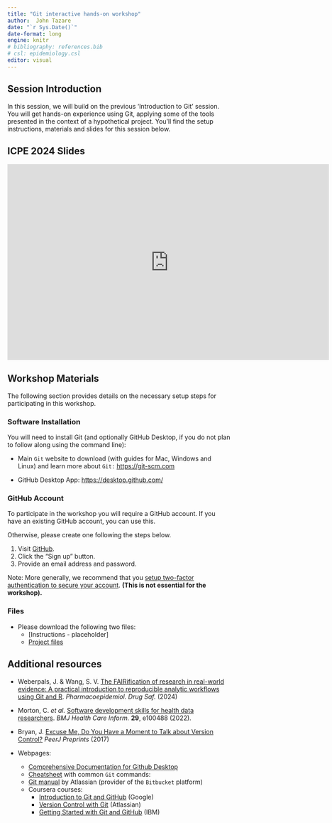 ```yaml
---
title: "Git interactive hands-on workshop"
author:  John Tazare
date: "`r Sys.Date()`"
date-format: long
engine: knitr
# bibliography: references.bib
# csl: epidemiology.csl
editor: visual
---
```


## Session Introduction

In this session, we will build on the previous 'Introduction to Git' session. You will get hands-on experience using Git, applying some of the tools presented in the context of a hypothetical project. You’ll find the setup instructions, materials and slides for this session below.


## ICPE 2024 Slides

<iframe src="https://docs.google.com/presentation/d/1-P3m_fHSpxvS_X0Ju0-jU-HcDH0vbN-5/embed?start=false&loop=false&delayms=3000" frameborder="0" width="725" height="440.6641" allowfullscreen="true" mozallowfullscreen="true" webkitallowfullscreen="true"></iframe>

## Workshop Materials 

The following section provides details on the necessary setup steps for participating in this workshop.

### Software Installation 
You will need to install Git (and optionally GitHub Desktop, if you do not plan to follow along using the command line):

-   Main `Git` website to download (with guides for Mac, Windows and Linux) and learn more about `Git:` <https://git-scm.com>

-   GitHub Desktop App: <https://desktop.github.com/>

### GitHub Account

To participate in the workshop you will require a GitHub account. If you have an existing GitHub account, you can use this.

Otherwise, please create one following the steps below.

1.  Visit [GitHub](https://github.com).
2.  Click the "Sign up" button.
3.  Provide an email address and password.

Note: More generally, we recommend that you [setup two-factor authentication to secure your account](https://docs.github.com/en/github/authenticating-to-github/securing-your-account-with-two-factor-authentication-2fa). **(This is not essential for the workshop).**

### Files 

-   Please download the following two files: 
    -   \[Instructions - placeholder\] 
    -   [Project files](https://drive.google.com/file/d/1BeYgo_0jIcD8FoLEpdsfTvZ4vkjoJzx5/view?usp=share_link)

## Additional resources

-   Weberpals, J. & Wang, S. V. [The FAIRification of research in real-world evidence: A practical introduction to reproducible analytic workflows using Git and R](https://doi.org/10.1002/pds.5740). *Pharmacoepidemiol. Drug Saf.* (2024)

-   Morton, C. *et al.* [Software development skills for health data researchers](https://informatics.bmj.com/content/29/1/e100488). *BMJ Health Care Inform.* **29**, e100488 (2022).

-   Bryan, J. [Excuse Me, Do You Have a Moment to Talk about Version Control?](https://peerj.com/preprints/3159) *PeerJ Preprints* (2017)

-   Webpages:
    -   [Comprehensive Documentation for Github Desktop](https://docs.github.com/en/desktop/overview)
    -   [Cheatsheet](https://education.github.com/git-cheat-sheet-education.pdf) with common `Git` commands:
    -   [Git manual](https://www.atlassian.com/git) by Atlassian (provider of the `Bitbucket` platform)
    -   Coursera courses:
        -   [Introduction to Git and GitHub](https://www.coursera.org/learn/introduction-git-github) (Google)
        -   [Version Control with Git](https://www.coursera.org/learn/version-control-with-git) (Atlassian)
        -   [Getting Started with Git and GitHub](https://www.coursera.org/learn/getting-started-with-git-and-github) (IBM)
